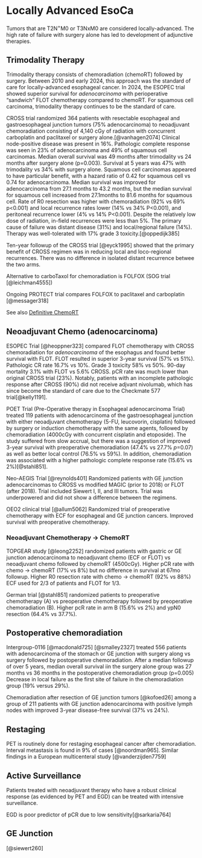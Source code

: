 # Locally Advanced EsoCa {#locally_advanced}

Tumors that are T2N^+^M0 or T3NxM0 are considered locally-advanced. The high rate of failure with surgery alone has led to development of adjunctive therapies.

## Trimodality Therapy {#trimodality}

Trimodality therapy consists of chemoradiation (chemoRT) followed by surgery. Between 2010 and early 2024, this approach was the standard of care for locally-advanced esophageal cancer. In 2024, the ESOPEC trial showed superior survival for *adenocarcinoma* with perioperative "sandwich" FLOT chemotherapy compared to chemoRT. For squamous cell carcinoma, trimodality therapy continues to be the standard of care.

CROSS trial randomized 364 patients with resectable esophageal and gastroesophageal junction tumors (75% adenocarcinoma) to neoadjuvant chemoradiation consisting of 4,140 cGy of radiation with concurrent carboplatin and paclitaxel or surgery alone.[@vanhagen2074] Clinical node-positive disease was present in 16%. Pathologic complete response was seen in 23% of adenocarcinoma and 49% of squamous cell carcinomas. Median overall survival was 49 months after trimodality vs 24 months after surgery alone (p=0.003). Survival at 5 years was 47% with trimodality vs 34% with surgery alone. Squamous cell carcinomas appeared to have particular benefit, with a hazard ratio of 0.42 for squamous cell vs 0.74 for adenocarcinoma. Median survival was improved for adenocarcinoma from 27.1 months to 43.2 months, but the median survival for squamous cell increased from 27.1months to 81.6 months for squamous cell. Rate of R0 resection was higher with chemoradiation (92% vs 69% p\<0.001) and local recurrence rates lower (14% vs 34% P\<0.001), and peritoneal recurrence lower (4% vs 14% P\<0.001). Despite the relatively low dose of radiation, in-field recurrences were less than 5%. The primary cause of failure was distant disease (31%) and local/regional failure (14%). Therapy was well-tolerated with 17% grade 3 toxicity.[@oppedijk385]

Ten-year followup of the CROSS trial [@eyck1995] showed that the primary benefit of CROSS regimen was in reducing local and loco-regional recurrences. There was no difference in isolated distant recurrence betwee the two arms.

Alternative to carboTaxol for chemoradiation is FOLFOX (SOG trial [@leichman4555])

Ongoing PROTECT trial compares FOLFOX to paclitaxel and carboplatin [@messager318]

See also [Definitive ChemoRT](#eso_dcrt)

## Neoadjuvant Chemo (adenocarcinoma)

ESOPEC Trial [@heoppner323] compared FLOT chemotherapy with CROSS chemoradiation for *adenocarcinoma* of the esophagus and found better survival with FLOT. FLOT resulted in superior 3-year survival (57% vs 51%). Pathologic CR rate 16.7% vs 10%. Grade 3 toxicity 58% vs 50%. 90-day mortality 3.1% with FLOT vs 5.6% CROSS. pCR rate was much lower than original CROSS trial (23%). Notably, patients with an incomplete pathologic response after CROSS (90%) did not receive adjvant nivolumab, which has since become the standard of care due to the Checkmate 577 trial[@kelly1191].

POET Trial (Pre-Operative therapy in Esophageal adenocarcinoma Trial) treated 119 patients with adenocarcinoma of the gastroesophageal junction with either neoadjuvant chemotherapy (5-FU, leucovorin, cisplatin) followed by surgery or induction chemotherapy with the same agents, followed by chemoradiation (4000cGy with concurrent cisplatin and etoposide). The study suffered from slow accrual, but there was a suggestion of improved 3-year survival with preoperative chemoradiation (47.4% vs 27.7% *p*=0.07) as well as better local control (76.5% vs 59%). In addition, chemoradiation was associated with a higher pathologic complete response rate (15.6% vs 2%)[@stahl851].

Neo-AEGIS Trial [@reynolds401] Randomized patients with GE junction adenocarcinomas to CROSS vs modified MAGIC (prior to 2018) or FLOT (after 2018). Trial included Siewert I, II, and III tumors. Trial was underpowered and did not show a difference between the regimens.

OEO2 clinical trial [@allum5062] Randomized trial of preoperative chemotherapy with ECF for esophageal and GE junction cancers. Improved survival with preoperative chemotherapy. 

### Neoadjuvant Chemotherapy $\rightarrow$ ChemoRT

TOPGEAR study [@leong2252] randomized patients with gastric or GE junction adenocarcinoma to neoadjuvant chemo (ECF or FLOT) vs neoadjuvant chemo followed by chemoRT (4500cGy). Higher pCR rate with chemo $\rightarrow$ chemoRT (17% vs 8%) but no difference in survival at 67mo followup. Higher R0 resection rate with chemo $\rightarrow$ chemoRT (92% vs 88%) ECF used for 2/3 of patients and FLOT for 1/3.

German trial [@stahl851] randomized patients to preoperative chemotherapy (A) vs preoperative chemotherapy followed by preoperative chemoradiation (B). Higher pcR rate in arm B (15.6% vs 2%) and ypN0 resection (64.4% vs 37.7%).

## Postoperative chemoradiation

Intergroup-0116 [@macdonald725] [@smalley2327] treated 556 patients with adenocarcinoma of the stomach or GE junction with surgery along vs surgery followed by postoperative chemoradiation. After a median followup of over 5 years, median overall survival iin the surgery alone group was 27 months vs 36 months in the postoperative chemoradiation group (p=0.005) Decrease in local failure as the first site of failure in the chemoradiation group (19% versus 29%).

Chemoradiation after resection of GE junction tumors [@kofoed26] among a group of 211 patients with GE junction adenocarcinoma with positive lymph nodes with improved 3-year disease-free survival (37% vs 24%).

## Restaging

PET is routinely done for restaging esophageal cancer after chemoradiation. Interval metastasis is found in 9% of cases [@noordman965]. Similar findings in a European multicenteral study [@vanderzijden7759]

## Active Surveillance

Patients treated with neoadjuvant therapy who have a robust clinical response (as evidenced by PET and EGD) can be treated with intensive surveillance.

EGD is poor predictor of pCR due to low sensitivity[@sarkaria764]

## GE Junction

[@siewert260]
